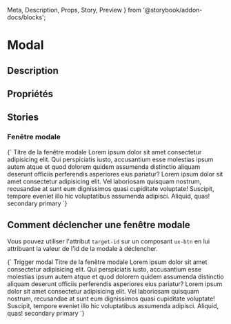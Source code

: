   Meta,
  Description,
  Props,
  Story,
  Preview
} from '@storybook/addon-docs/blocks';

# Modal

<Meta title="Components|Alertes - indicateurs/Modals" />

## Description

<Description of="ux-modal" />

## Propriétés

<Props of="ux-modal" />

## Stories

### Fenêtre modale

<Preview>
  <Story name="modal" height="680px">
    {`
    <ux-modal open space-v="lg">
      <ux-text tag="h2" slot="modal-title">Titre de la fenêtre modale</ux-text>
      <ux-text>
        Lorem ipsum dolor sit amet consectetur adipisicing elit. Qui perspiciatis
        iusto, accusantium esse molestias ipsum autem atque et quod dolorem quidem
        assumenda distinctio aliquam deserunt officiis perferendis asperiores eius
        pariatur? Lorem ipsum dolor sit amet consectetur adipisicing elit. Vel
        laboriosam quisquam nostrum, recusandae at sunt eum dignissimos quasi
        cupiditate voluptate! Suscipit, tempore eveniet illo hic voluptatibus
        assumenda adipisci. Aliquid, quas!
      </ux-text>
      <ux-btn-group slot="modal-footer">
        <ux-btn model="secondary">secondary</ux-btn>
        <ux-btn model="primary">primary</ux-btn>
      </ux-btn-group>
    </ux-modal>
    `}
  </Story>
</Preview>

## Comment déclencher une fenêtre modale

Vous pouvez utiliser l'attribut `target-id` sur un composant `ux-btn` en lui attribuant la valeur de l'id de la modale
à déclencher.

<Preview>
  <Story name="how to trigger modal" height="680px">
    {`
    <ux-btn model="primary" target-id="testModal">Trigger modal</ux-btn>
    <ux-modal id="testModal" space-v="lg">
      <ux-text tag="h2" slot="modal-title">Titre de la fenêtre modale</ux-text>
      <ux-text>
        Lorem ipsum dolor sit amet consectetur adipisicing elit. Qui perspiciatis
        iusto, accusantium esse molestias ipsum autem atque et quod dolorem quidem
        assumenda distinctio aliquam deserunt officiis perferendis asperiores eius
        pariatur? Lorem ipsum dolor sit amet consectetur adipisicing elit. Vel
        laboriosam quisquam nostrum, recusandae at sunt eum dignissimos quasi
        cupiditate voluptate! Suscipit, tempore eveniet illo hic voluptatibus
        assumenda adipisci. Aliquid, quas!
      </ux-text>
      <ux-btn-group slot="modal-footer">
        <ux-btn model="secondary">secondary</ux-btn>
        <ux-btn model="primary">primary</ux-btn>
      </ux-btn-group>
    </ux-modal>
    `}
  </Story>
</Preview>
